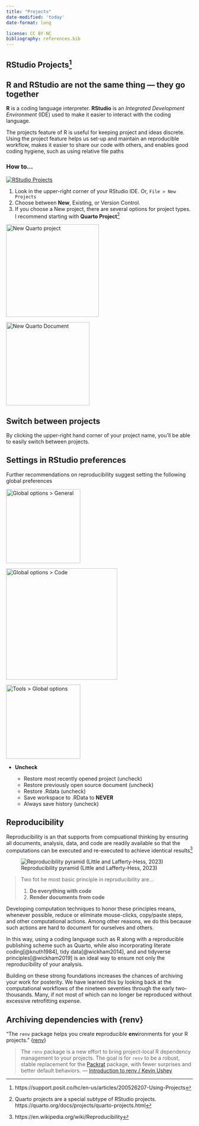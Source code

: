 ```yaml
---
title: "Projects"
date-modified: 'today'
date-format: long

license: CC BY-NC  
bibliography: references.bib
---
```


## RStudio Projects[^1]

[^1]: https://support.posit.co/hc/en-us/articles/200526207-Using-Projects

::: callout-note
## R and RStudio are not the same thing --- they go together

**R** is a coding language interpreter. **RStudio** is an *Integrated Development Environment* (IDE) used to make it easier to interact with the coding language.
:::

The projects feature of R is useful for keeping project and ideas discrete. Using the project feature helps us set-up and maintain an reproducible workflow, makes it easier to share our code with others, and enables good coding hygiene, such as using relative file paths

### How to...

::: column-margin
[![RStudio Projects](images/projects.jpg){fig-alt="RStudio Projects"}](images/projects.jpg)
:::

1.  Look in the upper-right corner of your RStudio IDE. Or, `File > New Projects`
2.  Choose between **New**, Existing, or Version Control.
3.  If you choose a New project, there are several options for project types. I recommend starting with **Quarto Project**[^2]

[^2]: Quarto projects are a special subtype of RStudio projects. https://quarto.org/docs/projects/quarto-projects.html

::: {layout-ncol="2"}
[![New Quarto project](images/quarto_project.jpg){fig-alt="New Quarto project" width="250"}](images/quarto_project.jpg)

[![New Quarto Document](images/new_quarto_document.jpg){fig-alt="New Quarto Document" width="225"}](images/new_quarto_document.jpg)
:::

::: callout-tip
## Switch between projects

By clicking the upper-right hand corner of your project name, you'll be able to easily switch between projects.
:::

## Settings in RStudio preferences

Further recommendations on reproducibility suggest setting the following global preferences

::: {layout-ncol="2"}
[![Global options \> General](images/prefers_global_options_general.jpg){fig-alt="Global options > General" width="200"}](images/prefers_global_options_general.jpg)

[![Global options \> Code](images/prefers_global_options_pipe.jpg){fig-alt="Global options > Code" width="300"}](images/prefers_global_options_pipe.jpg)
:::

::: column-margin
[![Tools \> Global options](images/prefers_global_options.jpg){fig-alt="Tools > Global options" width="200"}](images/prefers_global_options.jpg)
:::

-   **Uncheck**

    -   Restore most recently opened project (uncheck)
    -   Restore previously open source document (uncheck)
    -   Restore .Rdata (uncheck)
    -   Save workspace to .RData to **NEVER**
    -   Always save history (uncheck)

## Reproducibility

Reproducibility is an that supports from compuational thinking by ensuring all documents, analysis, data, and code are readily available so that the computations can be executed and re-executed to achieve identical results[^3]

[^3]: https://en.wikipedia.org/wiki/Reproducibility

::: column-margin
![Reproducibility pyramid (Little and Lafferty-Hess, 2023)](images/Little_reproducibility_project_pyramid.jpg){fig-alt="Reproducibility pyramid"}
:::

> Two fot he most basic principle in reproducibility are...
>
> 1.  **Do everything with code**
> 2.  **Render documents from code**

Developing computation techniques to honor these principles means, whenever possible, reduce or eliminate mouse-clicks, copy/paste steps, and other computational actions. Among other reasons, we do this because such actions are hard to document for ourselves and others.

In this way, using a coding language such as R along with a reproducible publishing scheme such as Quarto, while also incorporating literate coding[@knuth1984], tidy data[@wickham2014], and and tidyverse principles[@wickham2019] is an ideal way to ensure not only the reproducibility of your analysis.

Building on these strong foundations increases the chances of archiving your work for posterity. We have learned this by looking back at the computational workflows of the nineteen seventies through the early two-thousands. Many, if not most of which can no longer be reproduced without excessive retrofitting expense.

## Archiving dependencies with {renv}

"The `renv` package helps you create **r**eproducible **env**ironments for your R projects." {[renv](https://rstudio.github.io/renv)}

> The `renv` package is a new effort to bring project-local R dependency management to your projects. The goal is for `renv` to be a robust, stable replacement for the [Packrat](https://rstudio.github.io/packrat/) package, with fewer surprises and better default behaviors. --- [Introduction to renv / Kevin Ushey](Introduction to renv by Kevin Ushey "renv package")
